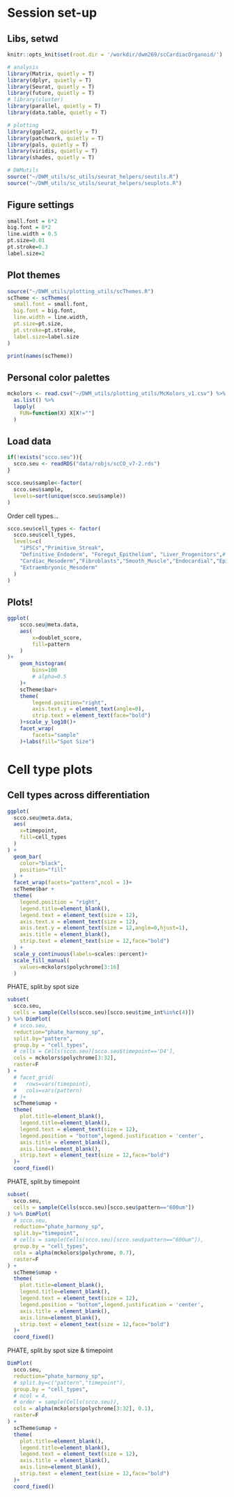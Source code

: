 
# Session set-up
## Libs, setwd
```r
knitr::opts_knit$set(root.dir = '/workdir/dwm269/scCardiacOrganoid/')
```
```r
# analysis
library(Matrix, quietly = T)
library(dplyr, quietly = T)
library(Seurat, quietly = T)
library(future, quietly = T)
# library(cluster)
library(parallel, quietly = T)
library(data.table, quietly = T)

# plotting
library(ggplot2, quietly = T)
library(patchwork, quietly = T)
library(pals, quietly = T)
library(viridis, quietly = T)
library(shades, quietly = T)

# DWMutils
source("~/DWM_utils/sc_utils/seurat_helpers/seutils.R")
source("~/DWM_utils/sc_utils/seurat_helpers/seuplots.R")

```

## Figure settings
```r
small.font = 6*2
big.font = 8*2
line.width = 0.5
pt.size=0.01
pt.stroke=0.3
label.size=2
```
## Plot themes 
```r
source("~/DWM_utils/plotting_utils/scThemes.R")
scTheme <- scThemes(
  small.font = small.font,
  big.font = big.font,
  line.width = line.width,
  pt.size=pt.size,
  pt.stroke=pt.stroke,
  label.size=label.size
)

print(names(scTheme))
```
## Personal color palettes
```r
mckolors <- read.csv("~/DWM_utils/plotting_utils/McKolors_v1.csv") %>% 
  as.list() %>%
  lapply(
    FUN=function(X) X[X!=""]
  )
```
## Load data
```r
if(!exists("scco.seu")){
  scco.seu <- readRDS("data/robjs/scCO_v7-2.rds")
}

scco.seu$sample<-factor(
  scco.seu$sample,
  levels=sort(unique(scco.seu$sample))
)
```

Order cell types...
```r
scco.seu$cell_types <- factor(
  scco.seu$cell_types,
  levels=c(
    "iPSCs","Primitive_Streak", 
    "Definitive_Endoderm", "Foregut_Epithelium", "Liver_Progenitors",# Endoderm
    "Cardiac_Mesoderm","Fibroblasts","Smooth_Muscle","Endocardial","Epicardial","Cardiomyocytes", # Mesoderm/cardiac
    "Extraembryonic_Mesoderm"
  )
)
```


## Plots!
```r
ggplot(
    scco.seu@meta.data,
    aes(
        x=doublet_score,
        fill=pattern
    )
)+
    geom_histogram(
        bins=100
        # alpha=0.5
    )+
    scTheme$bar+
    theme(
        legend.position="right",
        axis.text.y = element_text(angle=0),
        strip.text = element_text(face="bold")
    )+scale_y_log10()+
    facet_wrap(
        facets="sample"
    )+labs(fill="Spot Size")
```


# Cell type plots
## Cell types across differentiation
```r
ggplot(
  scco.seu@meta.data,
  aes(
    x=timepoint,
    fill=cell_types
  )
) +
  geom_bar(
    color="black",
    position="fill"
  ) +
  facet_wrap(facets="pattern",ncol = 1)+
  scTheme$bar +
  theme(
    legend.position = "right",
    legend.title=element_blank(),
    legend.text = element_text(size = 12),
    axis.text.x = element_text(size = 12),
    axis.text.y = element_text(size = 12,angle=0,hjust=1),
    axis.title = element_blank(),
    strip.text = element_text(size = 12,face="bold")
  ) +
  scale_y_continuous(labels=scales::percent)+
  scale_fill_manual(
    values=mckolors$polychrome[3:16]
  )
```
PHATE, split.by spot size
```r
subset(
  scco.seu,
  cells = sample(Cells(scco.seu)[scco.seu$time_int%in%c(4)])
) %>% DimPlot(
  # scco.seu,
  reduction="phate_harmony_sp",
  split.by="pattern",
  group.by = "cell_types",
  # cells = Cells(scco.seu)[scco.seu$timepoint=='D4'],
  cols = mckolors$polychrome[3:32],
  raster=F
) +
  # facet_grid(
  #   rows=vars(timepoint),
  #   cols=vars(pattern)
  # )+
  scTheme$umap +
  theme(
    plot.title=element_blank(),
    legend.title=element_blank(),
    legend.text = element_text(size = 12),
    legend.position = "bottom",legend.justification = 'center',
    axis.title = element_blank(),
    axis.line=element_blank(),
    strip.text = element_text(size = 12,face="bold")
  )+
  coord_fixed()
```
PHATE, split.by timepoint
```r
subset(
  scco.seu,
  cells = sample(Cells(scco.seu)[scco.seu$pattern=="600um"])
) %>% DimPlot(
  # scco.seu,
  reduction="phate_harmony_sp",
  split.by="timepoint",
  # cells = sample(Cells(scco.seu)[scco.seu$pattern=="600um"]),
  group.by = "cell_types",
  cols = alpha(mckolors$polychrome, 0.7),
  raster=F
) +
  scTheme$umap +
  theme(
    plot.title=element_blank(),
    legend.title=element_blank(),
    legend.text = element_text(size = 12),
    legend.position = "bottom",legend.justification = 'center',
    axis.title = element_blank(),
    axis.line=element_blank(),
    strip.text = element_text(size = 12,face="bold")
  )+
  coord_fixed()

```

PHATE, split.by spot size & timepoint
```r
DimPlot(
  scco.seu,
  reduction="phate_harmony_sp",
  # split.by=c("pattern","timepoint"),
  group.by = "cell_types",
  # ncol = 4,
  # order = sample(Cells(scco.seu)),
  cols = alpha(mckolors$polychrome[3:32], 0.1),
  raster=F
) +
  scTheme$umap +
  theme(
    plot.title=element_blank(),
    legend.title=element_blank(),
    legend.text = element_text(size = 12),
    axis.title = element_blank(),
    axis.line=element_blank(),
    strip.text = element_text(size = 12,face="bold")
  )+
  coord_fixed()

```